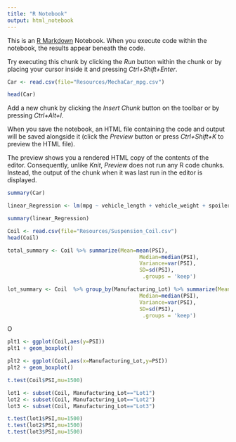 ```yaml
---
title: "R Notebook"
output: html_notebook
---
```


This is an [R Markdown](http://rmarkdown.rstudio.com) Notebook. When you execute code within the notebook, the results appear beneath the code. 

Try executing this chunk by clicking the *Run* button within the chunk or by placing your cursor inside it and pressing *Ctrl+Shift+Enter*. 

```r
Car <- read.csv(file="Resources/MechaCar_mpg.csv")
```


```r
head(Car)
```

Add a new chunk by clicking the *Insert Chunk* button on the toolbar or by pressing *Ctrl+Alt+I*.

When you save the notebook, an HTML file containing the code and output will be saved alongside it (click the *Preview* button or press *Ctrl+Shift+K* to preview the HTML file).

The preview shows you a rendered HTML copy of the contents of the editor. Consequently, unlike *Knit*, *Preview* does not run any R code chunks. Instead, the output of the chunk when it was last run in the editor is displayed.
```r
summary(Car)
```
```r
linear_Regression <- lm(mpg ~ vehicle_length + vehicle_weight + spoiler_angle + ground_clearance + AWD, data=Car)

```


```r
summary(linear_Regression)

```

```r
Coil <- read.csv(file="Resources/Suspension_Coil.csv")
head(Coil)
```


```r
total_summary <- Coil %>% summarize(Mean=mean(PSI),
                                          Median=median(PSI),
                                          Variance=var(PSI),
                                          SD=sd(PSI),
                                           .groups = 'keep')
```


```r
lot_summary <- Coil  %>% group_by(Manufacturing_Lot) %>% summarize(Mean=mean(PSI),
                                          Median=median(PSI),
                                          Variance=var(PSI),
                                          SD=sd(PSI),
                                           .groups = 'keep')  
```


O
```r
plt1 <- ggplot(Coil,aes(y=PSI))
plt1 + geom_boxplot() 
```
```r
plt2 <- ggplot(Coil,aes(x=Manufacturing_Lot,y=PSI)) 
plt2 + geom_boxplot()
```

```r
t.test(Coil$PSI,mu=1500)
```
```r
lot1 <- subset(Coil, Manufacturing_Lot=="Lot1")
lot2 <- subset(Coil, Manufacturing_Lot=="Lot2")
lot3 <- subset(Coil, Manufacturing_Lot=="Lot3")


```

```r
t.test(lot1$PSI,mu=1500)
t.test(lot2$PSI,mu=1500)
t.test(lot3$PSI,mu=1500)
```


